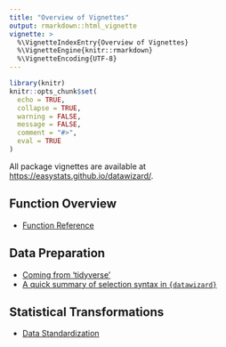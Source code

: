 ---
title: "Overview of Vignettes"
output: rmarkdown::html_vignette
vignette: >
  %\VignetteIndexEntry{Overview of Vignettes}
  %\VignetteEngine{knitr::rmarkdown}
  %\VignetteEncoding{UTF-8}
---

```{r message=FALSE, warning=FALSE, include=FALSE}
library(knitr)
knitr::opts_chunk$set(
  echo = TRUE,
  collapse = TRUE,
  warning = FALSE,
  message = FALSE,
  comment = "#>",
  eval = TRUE
)
```

All package vignettes are available at [https://easystats.github.io/datawizard/](https://easystats.github.io/datawizard/).

## Function Overview

* [Function Reference](https://easystats.github.io/datawizard/reference/index.html)


## Data Preparation

* [Coming from 'tidyverse'](https://easystats.github.io/datawizard/articles/tidyverse_translation.html)
* [A quick summary of selection syntax in `{datawizard}`](https://easystats.github.io/datawizard/articles/selection_syntax.html)


## Statistical Transformations

* [Data Standardization](https://easystats.github.io/datawizard/articles/standardize_data.html)
